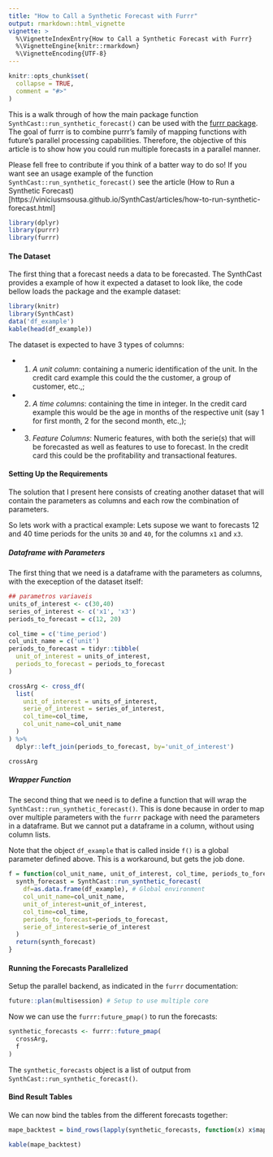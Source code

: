 ```yaml
---
title: "How to Call a Synthetic Forecast with Furrr"
output: rmarkdown::html_vignette
vignette: >
  %\VignetteIndexEntry{How to Call a Synthetic Forecast with Furrr}
  %\VignetteEngine{knitr::rmarkdown}
  %\VignetteEncoding{UTF-8}
---
```


```r
knitr::opts_chunk$set(
  collapse = TRUE,
  comment = "#>"
)
```

This is a walk through of how the main package function `SynthCast::run_synthetic_forecast()` can be used with the [furrr package](https://furrr.futureverse.org/). The goal of furrr is to combine purrr’s family of mapping functions with future’s parallel processing capabilities. Therefore, the objective of this article is to show how you could run multiple forecasts in a parallel manner.

Please fell free to contribute if you think of a batter way to do so! If you want see an usage example of the function `SynthCast::run_synthetic_forecast()` see the article (How to Run a Synthetic Forecast)[https://viniciusmsousa.github.io/SynthCast/articles/how-to-run-synthetic-forecast.html] 

```r
library(dplyr)
library(purrr)
library(furrr)
```



#### The Dataset

The first thing that a forecast needs a data to be forecasted. The SynthCast provides a example of how it expected a dataset to look like, the code bellow loads the package and the example dataset:

```r
library(knitr)
library(SynthCast)
data('df_example')
kable(head(df_example)) 
```

The dataset is expected to have 3 types of columns:

- 1) *A unit column*: containing a numeric identification of the unit. In the credit card example this could the the customer, a group of customer, etc.,;
- 2) *A time columns*: containing the time in integer. In the credit card example this would be the age in months of the respective unit (say 1 for first month, 2 for the second month, etc.,);
- 3) *Feature Columns*: Numeric features, with both the serie(s) that will be forecasted as well as features to use to forecast. In the credit card this could be the profitability and transactional features.



#### Setting Up the Requirements

The solution that I present here consists of creating another dataset that will contain the parameters as columns and each row the combination of parameters. 

So lets work with a practical example: Lets supose we want to forecasts 12 and 40 time periods for the units `30` and `40`, for the columns `x1` and `x3`.

##### Dataframe with Parameters

The first thing that we need is a dataframe with the parameters as columns, with the exeception of the dataset itself:

```r


## parametros variaveis
units_of_interest <- c(30,40)
series_of_interest <- c('x1', 'x3')
periods_to_forecast = c(12, 20) 

col_time = c('time_period')
col_unit_name = c('unit')
periods_to_forecast = tidyr::tibble(
  unit_of_interest = units_of_interest,
  periods_to_forecast = periods_to_forecast
)

crossArg <- cross_df(
  list(
    unit_of_interest = units_of_interest,
    serie_of_interest = series_of_interest,
    col_time=col_time,
    col_unit_name=col_unit_name
  )
) %>%
  dplyr::left_join(periods_to_forecast, by='unit_of_interest')

crossArg
```




##### Wrapper Function

The second thing that we need is to define a function that will wrap the `SynthCast::run_synthetic_forecast()`. This is done because in order to map over multiple parameters with the `furrr` package with need the parameters in a dataframe. But we cannot put a dataframe in a column, without using column lists.

Note that the object `df_example` that is called inside `f()` is a global parameter defined above. This is a workaround, but gets the job done. 

```r
f = function(col_unit_name, unit_of_interest, col_time, periods_to_forecast, serie_of_interest){
  synth_forecast = SynthCast::run_synthetic_forecast(
    df=as.data.frame(df_example), # Global environment
    col_unit_name=col_unit_name,
    unit_of_interest=unit_of_interest,
    col_time=col_time,
    periods_to_forecast=periods_to_forecast,
    serie_of_interest=serie_of_interest
  )
  return(synth_forecast)
}
```


#### Running the Forecasts Parallelized

Setup the parallel backend, as indicated in the `furrr` documentation:
```r
future::plan(multisession) # Setup to use multiple core
```

Now we can use the `furrr:future_pmap()` to run the forecasts:

```r
synthetic_forecasts <- furrr::future_pmap(
  crossArg,
  f
)
```

The `synthetic_forecasts` object is a list of output from `SynthCast::run_synthetic_forecast()`.

#### Bind Result Tables

We can now bind the tables from the different forecasts together:

```r
mape_backtest = bind_rows(lapply(synthetic_forecasts, function(x) x$mape_backtest))

kable(mape_backtest) 
```


